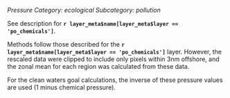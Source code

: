 *Pressure*
*Category: ecological*
*Subcategory: pollution*

See description for **`r layer_meta$name[layer_meta$layer == 'po_chemicals']`**.

Methods follow those described for the **`r layer_meta$name[layer_meta$layer == 'po_chemicals']`** layer.  However, the rescaled data were clipped to include only pixels within 3nm offshore, and the zonal mean for each region was calculated from these data.

For the clean waters goal calculations, the inverse of these pressure values are used (1 minus chemical pressure).
